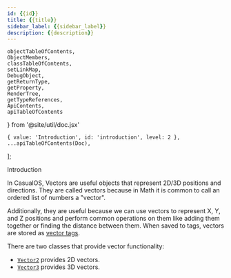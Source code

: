 ```yaml
---
id: {{id}}
title: {{title}}
sidebar_label: {{sidebar_label}}
description: {{description}}
---
```


    objectTableOfContents,
    ObjectMembers,
    classTableOfContents,
    setLinkMap,
    DebugObject,
    getReturnType,
    getProperty,
    RenderTree,
    getTypeReferences,
    ApiContents,
    apiTableOfContents
} from '@site/util/doc.jsx'

    { value: 'Introduction', id: 'introduction', level: 2 },
    ...apiTableOfContents(Doc),
];

<Heading as='h2' id='introduction'>Introduction</Heading>

In CasualOS, Vectors are useful objects that represent 2D/3D positions and directions.
They are called vectors because in Math it is common to call an ordered list of numbers a "vector".

Additionally, they are useful because we can use vectors to represent X, Y, and Z positions and perform common operations on them like adding them together or finding the distance between them.
When saved to tags, vectors are stored as [vector tags](/tags#vector-tags).

There are two classes that provide vector functionality:

-   [`Vector2`](#Vector2) provides 2D vectors.
-   [`Vector3`](#Vector3) provides 3D vectors.

<ApiContents contents={Doc.contents} />